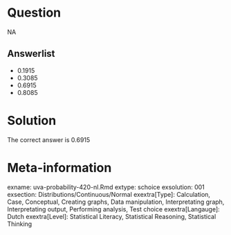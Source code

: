 Question
========

NA

Answerlist
----------
* 0.1915
* 0.3085
* 0.6915
* 0.8085

Solution
========

The correct answer is  0.6915 

Meta-information
================
exname: uva-probability-420-nl.Rmd 
extype: schoice 
exsolution: 001 
exsection: Distributions/Continuous/Normal
exextra[Type]: Calculation, Case, Conceptual, Creating graphs, Data manipulation, Interpretating graph, Interpretating output, Performing analysis, Test choice 
exextra[Langauge]: Dutch 
exextra[Level]: Statistical Literacy, Statistical Reasoning, Statistical Thinking 
